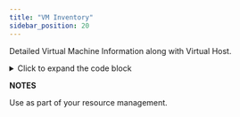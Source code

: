 ```yaml
---
title: "VM Inventory"
sidebar_position: 20
---
```


Detailed Virtual Machine Information along with Virtual Host.

<details>
  <summary>Click to expand the code block</summary>

    ```sql
    select
        h.device_fk
        ,h.device_name                           host_device_name
        ,h.total_cpus                            host_cpu_count
        ,h.ram_mb                                host_ram_gb
        ,h.os_name                               host_os_name
        ,h.all_ips                              host_all_ips    
        ,vmm.device_name                         vm_manager
        ,h.device_type                           host_hardware_type
        ,h.os_architecture                       host_os_arch
        ,h.os_version                            host_os_version
        ,h.os_version_number                     host_os_version_number
        ,case when h.threads_per_core > 1
             then 'yes'  else 'no'
        end                                      host_is_hyperthreaded
        ,h.core_per_cpu                          host_cpu_cores
        ,h.cpu_speed                             host_cpu_speed_ghz
              /*  additional host info  */
        ,h.threads_per_core                      host_core_threads
        ,case when h.core_per_cpu is null
            then h.total_cpus
              when h.threads_per_core > 1
            then h.total_cpus * h.core_per_cpu * h.threads_per_core
              else h.total_cpus * h.core_per_cpu
        end                                      host_compute_power
              /*  assemble guest information */
        ,g.device_fk                             guest_device_id
        ,g.device_name                           guest_name
        ,g.all_ips                               guest_ip_addresses
        ,g.os_name                               guest_os_name
        ,g.in_service                            guest_is_in_service
        ,g.os_architecture                       guest_os_arch
        ,g.os_version                            guest_os_version
        ,g.os_version_number                     guest_os_version_number
        ,case
           when g.threads_per_core > 1       
                   then 'yes'   else 'no'  
              end                                guest_is_hyperthreaded
        ,g.total_cpus                            guest_cpu_count
        ,g.core_per_cpu                          guest_cpu_cores
        ,g.cpu_speed                             guest_cpu_speed_ghz
        ,g.ram_mb                                guest_ram_gb
        ,g.local_disk_count                      guest_disk_count
              /*  additonal info available - for hosts and guests  */
        ,g.threads_per_core                      guest_core_threads
        ,case when g.core_per_cpu is null
              then g.total_cpus
              when g.threads_per_core > 1
            then g.total_cpus * g.core_per_cpu * g.threads_per_core
              else g.total_cpus * g.core_per_cpu
        end                                      guest_compute_power
        ,h.last_discovered                            host_last_update
        ,g.last_discovered                            guest_last_update
         /*  get the hosts that have virtual_host flag on  */
    from (select * from view_dbb_compute_v2  hsq 
    where hsq.virtual_host /*
     and hsq.os_name NOT IN ('f5','netscaler' */ )) h
         /*  get the virtual devices that are not part of the network OSs  */           
    left join (select * from view_dbb_compute_v2  gsq 
    where gsq.device_type = 'virtual') g   
                 on g.virtual_host_device_fk = h.device_fk
    left join view_dbb_compute_v2 vmm 
                 on vmm.device_fk = h.vm_manager_device_fk
    order by h.device_name asc
    ```
</details>

**NOTES**

Use as part of your resource management.
